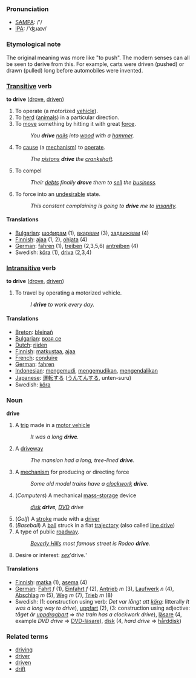 === Pronunciation ===
*[[w:SAMPA|SAMPA]]: /'/
*[[w:IPA|IPA]]: /'ʤɹaɪv/

===Etymological note===

The original meaning was more like "to push".  The modern senses can all be seen to derive from this.  For example, carts were driven (pushed) or drawn (pulled) long before automobiles were invented.

=== [[Transitive]] verb ===

'''to drive''' ([[drove]], [[driven]])

# To operate (a motorized [[vehicle]]).
# To [[herd]] ([[animals]]) in a particular direction.
# To [[move]] something by hitting it with great [[force]].
#: ''You '''drive''' [[nail|nails]] into [[wood]] with a [[hammer]].''
# To [[cause]] (a [[mechanism]]) to [[operate]]. 
#: ''The [[pistons]] '''drive''' the [[crankshaft]].''
# To compel
#: ''Their [[debts]] finally '''drove''' them to [[sell]] the [[business]].''
# To force into an [[undesirable]] state.
#: ''This constant complaining is going to '''drive''' me to [[insanity]].''

==== Translations ====

*[[Bulgarian]]: [[шофирам]] (1), [[вкарвам]] (3), [[задвижвам]] (4)
*[[Finnish]]: [[ajaa]] (1, 2), [[ohjata]] (4)
*[[German]]: [[fahren]] (1), [[treiben]] (2,3,5,6) [[antreiben]] (4)
*Swedish: [[köra]] (1), [[driva]] (2,3,4)

=== [[Intransitive]] verb ===

'''to drive''' ([[drove]], [[driven]])

# To travel by operating a motorized vehicle.
#: ''I '''drive''' to work every day.''

==== Translations ====
*[[Breton]]: [[bleinañ]]
*[[Bulgarian]]: [[возя се]]
*[[Dutch]]: [[rijden]]
*[[Finnish]]: [[matkustaa]], [[ajaa]]
*[[French]]: [[conduire]]
*[[German]]: [[fahren]]
*[[Indonesian]]: [[kemudi|mengemudi]], [[kemudi|mengemudikan]], [[kendali|mengendalikan]]
*[[Japanese]]: [[運転]]する ([[うんてん]]する, unten-suru)
*Swedish: [[köra]]

===Noun===
'''drive'''

# A [[trip]] made in a [[motor vehicle]]
#: ''It was a long '''drive'''.''
# A [[driveway]]
#: ''The mansion had a long, tree-lined '''drive'''.''
# A [[mechanism]] for producing or directing force
#: ''Some old model trains have a [[clockwork]] '''drive'''.''
# (''Computers'') A mechanical [[mass-storage]] device
#: ''[[disk]] '''drive''', [[DVD]] drive''
# (''Golf'') A [[stroke]] made with a [[driver]]
# (''Baseball'') A [[ball]] struck in a flat [[trajectory]] (also called [[line drive]])
# A type of public [[roadway]].
#:''[[Beverly Hills]] most famous street is Rodeo '''drive'''.''
# Desire or interest: ''[[sex]] '''drive''.'''

==== Translations ====

*[[Finnish]]: [[matka]] (1), [[asema]] (4)
*[[German]]: [[Fahrt]] ''f'' (1), [[Einfahrt]] ''f'' (2), [[Antrieb]] ''m'' (3), [[Laufwerk]] ''n'' (4), [[Abschlag]] ''m'' (5), [[Weg]] ''m'' (7), [[Trieb]] ''m'' (8)
*Swedish: (1: construction using verb: ''Det var långt att [[köra]]'': litterally ''It was a long way to drive''), [[uppfart]] (2), (3: construction using adjective: ''tåget är [[uppdragbart]]'' => ''the train has a clockwork drive''), [[läsare]] (4, example ''DVD drive'' => [[DVD-läsare]]), [[disk]] (4, ''hard drive'' => [[hårddisk]])

=== Related terms ===

*[[driving]]
*[[driver]]
*[[driven]]
*[[drift]]
